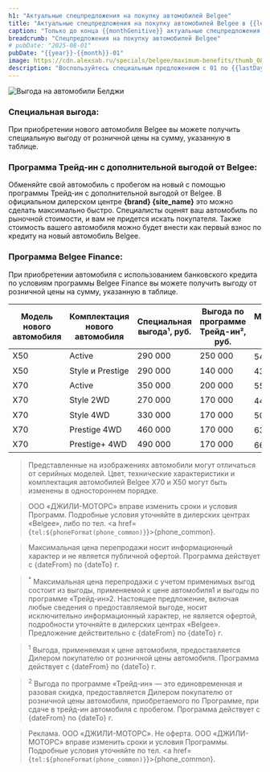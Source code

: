 ```yaml
---
h1: "Актуальные спецпредложения на покупку автомобилей Belgee"
title: "Актуальные спецпредложения на покупку автомобилей Belgee в {{legal_city_where}}"
caption: "Только до конца {{monthGenitive}} актуальные спецпредложения на покупку автомобилей Belgee"
breadcrumb: "Спецпредложения на покупку автомобилей Belgee"
# pubDate: "2025-08-01"
pubDate: "{{year}}-{{month}}-01"
image: https://cdn.alexsab.ru/specials/belgee/maximum-benefits/thumb_08.webp
description: "Воспользуйтесь специальным предложением с 01 по {{lastDay}} {{monthGenitive}} при приобретении автомобиля Belgee в {{legal_city_where}}"
---
```



<picture>
	<source media="(min-width: 640px)" srcset="https://cdn.alexsab.ru/specials/belgee/maximum-benefits/banner_desktop.webp" />
	<img src="https://cdn.alexsab.ru/specials/belgee/maximum-benefits/banner_mobile.webp" class="w-full mb-10" alt="Выгода на автомобили Белджи" />
</picture>

### **Специальная выгода:**

При приобретении нового автомобиля Belgee вы можете получить специальную выгоду от розничной цены на сумму, указанную в таблице.

### **Программа Трейд-ин с дополнительной выгодой от Belgee:**

Обменяйте свой автомобиль с пробегом на новый с помощью программы Трейд-ин с дополнительной выгодой от Belgee. В официальном дилерском центре <strong>{brand} {site_name}</strong> это можно сделать максимально быстро. Специалисты оценят ваш автомобиль по рыночной стоимости, и вам не придется искать покупателя. Также стоимость вашего автомобиля можно будет внести как первый взнос по кредиту на новый автомобиль Belgee. 

### **Программа Belgee Finance:**

При приобретении автомобиля с использованием банковского кредита по условиям программы Belgee Finance вы можете получить выгоду от розничной цены на сумму, указанную в таблице.

<div class="overflow-auto min-w-full my-14 -mx-5">
    <table class="inline-block min-w-full w-auto px-5">
        <thead>
            <tr>
                <th>Модель нового автомобиля</th>
                <th>Комплектация нового автомобиля</th>
                <th>Специальная выгода¹, руб.</th>
                <th>Выгода по программе Трейд-ин², руб.</th>
                <th>Максимальная выгода до, руб.</th>
            </tr>
        </thead>
        <tbody class="main-text ">
            <tr>
                <td>X50</td>
                <td>Active</td>
                <td>290 000</td>
                <td>250 000</td>
                <td>540 000<sup>*</sup></td>
            </tr>
            <tr>
                <td>X50</td>
                <td>Style и Prestige</td>
                <td>290 000</td>
                <td>140 000</td>
                <td>430 000<sup>*</sup></td>
            </tr>
            <tr>
                <td>X70</td>
                <td>Active</td>
                <td>350 000</td>
                <td>200 000</td>
                <td>550 000<sup>*</sup></td>
            </tr>
            <tr>
                <td>X70</td>
                <td>Style 2WD</td>
                <td>270 000</td>
                <td>170 000</td>
                <td>440 000<sup>*</sup></td>
            </tr>
            <tr>
                <td>X70</td>
                <td>Style 4WD</td>
                <td>330 000</td>
                <td>170 000</td>
                <td>500 000<sup>*</sup></td>
            </tr>
            <tr>
                <td>X70</td>
                <td>Prestige 4WD</td>
                <td>460 000</td>
                <td>170 000</td>
                <td>630 000<sup>*</sup></td>
            </tr>
            <tr>
                <td>X70</td>
                <td>Prestige+ 4WD</td>
                <td>490 000</td>
                <td>170 000</td>
                <td>660 000<sup>*</sup></td>
            </tr>
        </tbody>
</table>
</div>

<SpecialSalonsInfo dataFormName="Узнать подробнее. Спецпредложения на покупку автомобилей Belgee" />

> Представленные на изображениях автомобили могут отличаться от серийных моделей. Цвет, технические характеристики и комплектация автомобилей Belgee X70 и X50 могут быть изменены в одностороннем порядке.

> ООО «ДЖИЛИ-МОТОРС» вправе изменить сроки и условия Программ. Подробные условия уточняйте  в дилерских центрах «Belgee», либо по тел. <a href={`tel:${phoneFormat(phone_common)}`}>{phone_common}</a>.

> Максимальная цена перепродажи носит информационный характер и не является публичной офертой. Программа действует с {dateFrom} по {dateTo} г.

> <sup>*</sup> Максимальная цена перепродажи с учетом применимых выгод состоит из выгоды, применяемой к цене автомобиля1 и выгоды по программе «Трейд-ин»2. Настоящее предложение, включая любые сведения о предоставляемой выгоде, носит исключительно информационный характер, не является офертой, подробности уточняйте  в дилерских центрах «Belgee». Предложение действительно с {dateFrom} по {dateTo} г.

> <sup>1</sup> Выгода, применяемая к цене автомобиля, предоставляется Дилером покупателю от розничной цены автомобиля. Программа действует с {dateFrom} по {dateTo} г.

> <sup>2</sup> Выгода по программе «Трейд-ин» — это единовременная и разовая скидка, предоставляется Дилером покупателю от розничной цены автомобиля, приобретаемого по Программе, при сдаче в трейд-ин автомобиля с пробегом. Программа действует с {dateFrom} по {dateTo} г.

> Реклама. ООО «ДЖИЛИ-МОТОРС». Не оферта. ООО «ДЖИЛИ-МОТОРС» вправе изменить сроки и условия Программы. Подробные условия уточняйте по тел. <a href={`tel:${phoneFormat(phone_common)}`}>{phone_common}</a>.
